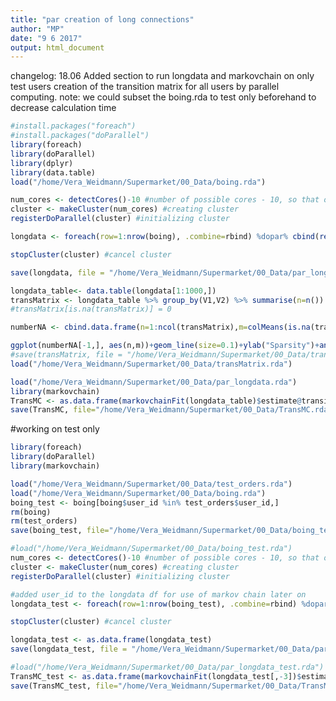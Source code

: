 ```yaml
---
title: "par creation of long connections"
author: "MP"
date: "9 6 2017"
output: html_document
---
```


changelog:
18.06 Added section to run longdata and markovchain on only test users
creation of the transition matrix for all users by parallel computing. 
note: we could subset the boing.rda to test only beforehand to decrease calculation time

```r
#install.packages("foreach")
#install.packages("doParallel")
library(foreach)
library(doParallel)
library(dplyr)
library(data.table)
load("/home/Vera_Weidmann/Supermarket/00_Data/boing.rda")

num_cores <- detectCores()-10 #number of possible cores - 10, so that others can use them still
cluster <- makeCluster(num_cores) #creating cluster
registerDoParallel(cluster) #initializing cluster

longdata <- foreach(row=1:nrow(boing), .combine=rbind) %dopar% cbind(rep(boing$vector1[[row]], each=length(boing$vector2[[row]])), rep(boing$vector2[[row]],length(boing$vector1[[row]])))

stopCluster(cluster) #cancel cluster

save(longdata, file = "/home/Vera_Weidmann/Supermarket/00_Data/par_longdata.rda")

longdata_table<- data.table(longdata[1:1000,])
transMatrix <- longdata_table %>% group_by(V1,V2) %>% summarise(n=n()) %>% mutate(p=n/max(n)) %>% dcast(V1 ~ V2, value.var="p")
#transMatrix[is.na(transMatrix)] = 0

numberNA <- cbind.data.frame(n=1:ncol(transMatrix),m=colMeans(is.na(transMatrix[-1,])))

ggplot(numberNA[-1,], aes(n,m))+geom_line(size=0.1)+ylab("Sparsity")+annotate("text",x=nrow(numberNA)/2,y=0.6,label=paste("Maximum sparsity at:",as.character(max(numberNA$m))))
#save(transMatrix, file = "/home/Vera_Weidmann/Supermarket/00_Data/transMatrix.rda")
load("/home/Vera_Weidmann/Supermarket/00_Data/transMatrix.rda")
```


```r
load("/home/Vera_Weidmann/Supermarket/00_Data/par_longdata.rda")
library(markovchain)
TransMC <- as.data.frame(markovchainFit(longdata_table)$estimate@transitionMatrix)
save(TransMC, file="/home/Vera_Weidmann/Supermarket/00_Data/TransMC.rda")

```

#working on test only
```r
library(foreach)
library(doParallel)
library(markovchain)

load("/home/Vera_Weidmann/Supermarket/00_Data/test_orders.rda")
load("/home/Vera_Weidmann/Supermarket/00_Data/boing.rda")
boing_test <- boing[boing$user_id %in% test_orders$user_id,]
rm(boing)
rm(test_orders)
save(boing_test, file="/home/Vera_Weidmann/Supermarket/00_Data/boing_test.rda")

#load("/home/Vera_Weidmann/Supermarket/00_Data/boing_test.rda")
num_cores <- detectCores()-10 #number of possible cores - 10, so that others can use them still
cluster <- makeCluster(num_cores) #creating cluster
registerDoParallel(cluster) #initializing cluster

#added user_id to the longdata df for use of markov chain later on
longdata_test <- foreach(row=1:nrow(boing_test), .combine=rbind) %dopar% cbind(rep(boing_test$vector1[[row]],                                                                                   each=length(boing_test$vector2[[row]])),rep(boing_test$vector2[[row]],length(boing_test$vector1[[row]])),                                                                          rep(boing_test$user_id[row],length.out=length(boing_test$vector2[[row]])*length(boing_test$vector1[[row]])))

stopCluster(cluster) #cancel cluster

longdata_test <- as.data.frame(longdata_test)
save(longdata_test, file = "/home/Vera_Weidmann/Supermarket/00_Data/par_longdata_test.rda")

#load("/home/Vera_Weidmann/Supermarket/00_Data/par_longdata_test.rda")
TransMC_test <- as.data.frame(markovchainFit(longdata_test[,-3])$estimate@transitionMatrix)
save(TransMC_test, file="/home/Vera_Weidmann/Supermarket/00_Data/TransMC_test.rda")

```


